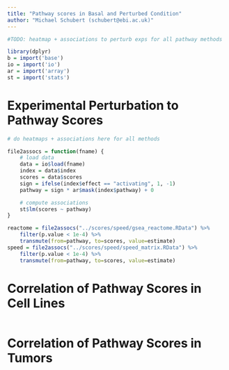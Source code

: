 ```yaml
---
title: "Pathway scores in Basal and Perturbed Condition"
author: "Michael Schubert (schubert@ebi.ac.uk)"
---
```


```r
#TODO: heatmap + associations to perturb exps for all pathway methods

library(dplyr)
b = import('base')
io = import('io')
ar = import('array')
st = import('stats')
```

# Experimental Perturbation to Pathway Scores

```r
# do heatmaps + associations here for all methods

file2assocs = function(fname) {
    # load data
    data = io$load(fname)
    index = data$index
    scores = data$scores
    sign = ifelse(index$effect == "activating", 1, -1)
    pathway = sign * ar$mask(index$pathway) + 0

    # compute associations
    st$lm(scores ~ pathway)
}

reactome = file2assocs("../scores/speed/gsea_reactome.RData") %>%
    filter(p.value < 1e-4) %>%
    transmute(from=pathway, to=scores, value=estimate)
speed = file2assocs("../scores/speed/speed_matrix.RData") %>%
    filter(p.value < 1e-4) %>%
    transmute(from=pathway, to=scores, value=estimate)
```

# Correlation of Pathway Scores in Cell Lines

```r
```

# Correlation of Pathway Scores in Tumors

```r
```
